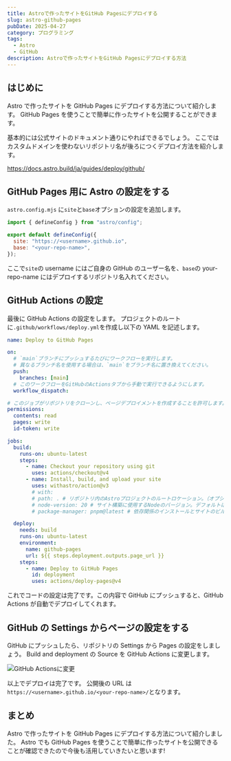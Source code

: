 ```yaml
---
title: Astroで作ったサイトをGitHub Pagesにデプロイする
slug: astro-github-pages
pubDate: 2025-04-27
category: プログラミング
tags:
  - Astro
  - GitHub
description: Astroで作ったサイトをGitHub Pagesにデプロイする方法
---
```


## はじめに

Astro で作ったサイトを GitHub Pages にデプロイする方法について紹介します。
GitHub Pages を使うことで簡単に作ったサイトを公開することができます。

基本的には公式サイトのドキュメント通りにやればできるでしょう。
ここではカスタムドメインを使わないリポジトリ名が後ろにつくデプロイ方法を紹介します。

https://docs.astro.build/ja/guides/deploy/github/

## GitHub Pages 用に Astro の設定をする

`astro.config.mjs` に`site`と`base`オプションの設定を追加します。

```js {4-5} title="astro.config.mjs"
import { defineConfig } from "astro/config";

export default defineConfig({
  site: "https://<username>.github.io",
  base: "<your-repo-name>",
});
```

ここで`site`の username にはご自身の GitHub のユーザー名を、`base`の your-repo-name にはデプロイするリポジトリ名入れてください。

## GitHub Actions の設定

最後に GitHub Actions の設定をします。
プロジェクトのルートに`.github/workflows/deploy.yml`を作成し以下の YAML を記述します。

```yml title=".github/workflows/deploy.yml"
name: Deploy to GitHub Pages

on:
  # `main`ブランチにプッシュするたびにワークフローを実行します。
  # 異なるブランチ名を使用する場合は、`main`をブランチ名に置き換えてください。
  push:
    branches: [main]
  # このワークフローをGitHubのActionsタブから手動で実行できるようにします。
  workflow_dispatch:

# このジョブがリポジトリをクローンし、ページデプロイメントを作成することを許可します。
permissions:
  contents: read
  pages: write
  id-token: write

jobs:
  build:
    runs-on: ubuntu-latest
    steps:
      - name: Checkout your repository using git
        uses: actions/checkout@v4
      - name: Install, build, and upload your site
        uses: withastro/action@v3
        # with:
        # path: . # リポジトリ内のAstroプロジェクトのルートロケーション。（オプション）
        # node-version: 20 # サイト構築に使用するNodeのバージョン。デフォルトは20です。（オプション）
        # package-manager: pnpm@latest # 依存関係のインストールとサイトのビルドに使用するNodeパッケージマネージャ。ロックファイルに基づいて自動的に検出されます。（オプション）

  deploy:
    needs: build
    runs-on: ubuntu-latest
    environment:
      name: github-pages
      url: ${{ steps.deployment.outputs.page_url }}
    steps:
      - name: Deploy to GitHub Pages
        id: deployment
        uses: actions/deploy-pages@v4
```

これでコードの設定は完了です。この内容で GitHub にプッシュすると、GitHub Actions が自動でデプロイしてくれます。

## GitHub の Settings からページの設定をする

GitHub にプッシュしたら、リポジトリの Settings から Pages の設定をしましょう。
Build and deployment の Source を GitHub Actions に変更します。

![GitHub Actionsに変更](../../../../assets/images/blog/2025/05/astro-github-pages-01.jpg "GitHub Actionsに変更")

以上でデプロイは完了です。
公開後の URL は`https://<username>.github.io/<your-repo-name>/`となります。

## まとめ

Astro で作ったサイトを GitHub Pages にデプロイする方法について紹介しました。
Astro でも GitHub Pages を使うことで簡単に作ったサイトを公開できることが確認できたので今後も活用していきたいと思います!
